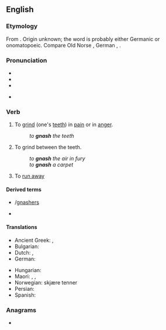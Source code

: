 ==English==
{{was wotd|2007|March|18}}

===Etymology===
From {{etyl|enm|en}} {{m|enm|gnasten}}. Origin unknown; the word is probably either Germanic or onomatopoeic. Compare Old Norse {{m|non|gnastan}}, German {{m|de|knirschen}}, {{cog|nds-de|gnirschen|gnirschen, gnörschen|gnash}}.

===Pronunciation===
* {{IPA|/næʃ/|lang=en}}
* {{audio|en-us-gnash.ogg|Audio (US)|lang=en}}
* {{rhymes|æʃ|lang=en}}

* {{homophones|lang=en|Nash}}

===Verb===
{{en-verb|es}}

# {{lb|en|transitive}} To [[grind]] (one's [[teeth]]) in [[pain]] or in [[anger]].
#: ''to '''gnash''' the teeth''
# {{lb|en|transitive}} To grind between the teeth.
#: ''to '''gnash''' the air in fury''
#: ''to '''gnash''' a carpet''
# {{lb|en|Geordie}} To [[run away]]

====Derived terms====
* {{l|en|gnasher}}/[[gnashers]]
* {{l|en|gnashy}}

====Translations====
{{trans-top|to grind one's teeth in pain or in anger}}
* Ancient Greek: {{t|grc|βρύκω}}, {{t|grc|βρύχω}}
* Bulgarian: {{t|bg|скърцам със зъби|sc=Cyrl}}
* Dutch: {{t+|nl|tandenknarsen}}, {{t+|nl|knarsetanden}}
* German: {{t+|de|knirschen}}
{{trans-mid}}
* Hungarian: {{t|hu|csikorgatja a fogát}}
* Maori: {{t|mi|tetē}}, {{t|mi|tetēā}}, {{t|mi|whakatetēā}}
* Norwegian: skjære tenner
* Persian: {{t+|fa|ساییدن|tr=sâyidan}}
* Spanish: {{t|es|crujir de dientes}}
{{trans-bottom}}

===Anagrams===
* {{anagrams|en|Ghans|Shang|hangs}}